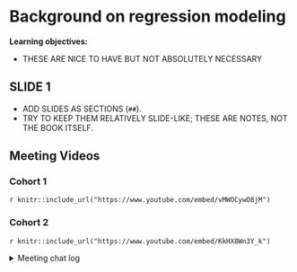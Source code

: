 # Background on regression modeling

**Learning objectives:**

- THESE ARE NICE TO HAVE BUT NOT ABSOLUTELY NECESSARY

## SLIDE 1

- ADD SLIDES AS SECTIONS (`##`).
- TRY TO KEEP THEM RELATIVELY SLIDE-LIKE; THESE ARE NOTES, NOT THE BOOK ITSELF.

## Meeting Videos

### Cohort 1

`r knitr::include_url("https://www.youtube.com/embed/vMWOCywO8jM")`

### Cohort 2

`r knitr::include_url("https://www.youtube.com/embed/KkHX8Wn3Y_k")`

<details>
<summary> Meeting chat log </summary>
```
00:04:45	Ama Owusu-Darko:	Glad to hear you are feeling better, Ryan
00:46:11	Ryan Honomichl:	https://pubmed.ncbi.nlm.nih.gov/34291998/
00:52:05	Ryan Honomichl:	https://data.humdata.org/dataset/who-data-for-ghana
00:52:48	Ryan Honomichl:	https://dhsprogram.com/data/available-datasets.cfm?ctryid=14
00:53:48	Ryan Honomichl:	https://guides.lib.umich.edu/c.php?g=559326&p=3847099
```
</details>
